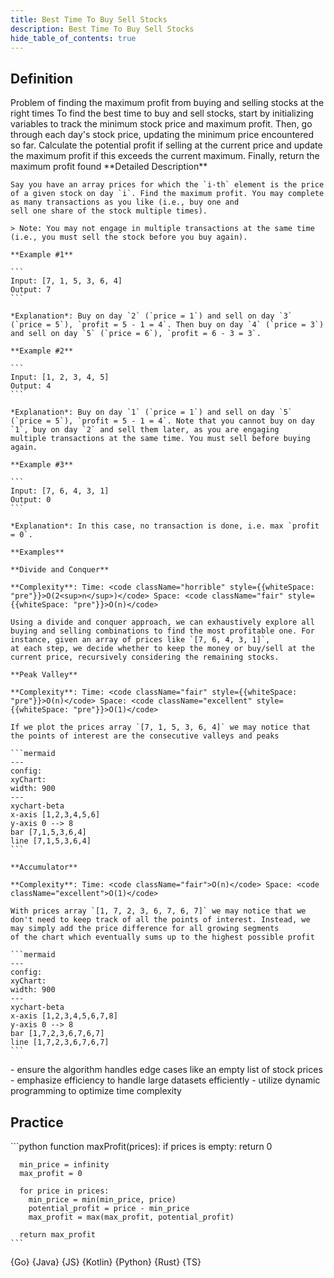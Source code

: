 ```yaml
---
title: Best Time To Buy Sell Stocks
description: Best Time To Buy Sell Stocks
hide_table_of_contents: true
---
```





## Definition

<Tabs>
  <TabItem value="definition" label="Definition">
    Problem of finding the maximum profit from buying and selling stocks at the right times
  </TabItem>
  <TabItem value="how" label="Explanation">
    To find the best time to buy and sell stocks, start by initializing variables to track the minimum stock price and maximum profit. Then, go through each day's stock price, updating the minimum price encountered so far. Calculate the potential profit if selling at the current price and update the maximum profit if this exceeds the current maximum. Finally, return the maximum profit found
  </TabItem>
  <TabItem value="guidance" label="Guidance">
    **Detailed Description**

    Say you have an array prices for which the `i-th` element is the price of a given stock on day `i`. Find the maximum profit. You may complete as many transactions as you like (i.e., buy one and
    sell one share of the stock multiple times).

    > Note: You may not engage in multiple transactions at the same time (i.e., you must sell the stock before you buy again).

    **Example #1**

    ```
    Input: [7, 1, 5, 3, 6, 4]
    Output: 7
    ```

    *Explanation*: Buy on day `2` (`price = 1`) and sell on day `3` (`price = 5`), `profit = 5 - 1 = 4`. Then buy on day `4` (`price = 3`) and sell on day `5` (`price = 6`), `profit = 6 - 3 = 3`.

    **Example #2**

    ```
    Input: [1, 2, 3, 4, 5]
    Output: 4
    ```

    *Explanation*: Buy on day `1` (`price = 1`) and sell on day `5` (`price = 5`), `profit = 5 - 1 = 4`. Note that you cannot buy on day `1`, buy on day `2` and sell them later, as you are engaging
    multiple transactions at the same time. You must sell before buying again.

    **Example #3**

    ```
    Input: [7, 6, 4, 3, 1]
    Output: 0
    ```

    *Explanation*: In this case, no transaction is done, i.e. max `profit = 0`.

    **Examples**

    **Divide and Conquer**

    **Complexity**: Time: <code className="horrible" style={{whiteSpace: "pre"}}>O(2<sup>n</sup>)</code> Space: <code className="fair" style={{whiteSpace: "pre"}}>O(n)</code>

    Using a divide and conquer approach, we can exhaustively explore all buying and selling combinations to find the most profitable one. For instance, given an array of prices like `[7, 6, 4, 3, 1]`,
    at each step, we decide whether to keep the money or buy/sell at the current price, recursively considering the remaining stocks.

    **Peak Valley**

    **Complexity**: Time: <code className="fair" style={{whiteSpace: "pre"}}>O(n)</code> Space: <code className="excellent" style={{whiteSpace: "pre"}}>O(1)</code>

    If we plot the prices array `[7, 1, 5, 3, 6, 4]` we may notice that the points of interest are the consecutive valleys and peaks

    ```mermaid
    ---
    config:
    xyChart:
    width: 900
    ---
    xychart-beta
    x-axis [1,2,3,4,5,6]
    y-axis 0 --> 8
    bar [7,1,5,3,6,4]
    line [7,1,5,3,6,4]
    ```

    **Accumulator**

    **Complexity**: Time: <code className="fair">O(n)</code> Space: <code className="excellent">O(1)</code>

    With prices array `[1, 7, 2, 3, 6, 7, 6, 7]` we may notice that we don't need to keep track of all the points of interest. Instead, we may simply add the price difference for all growing segments
    of the chart which eventually sums up to the highest possible profit

    ```mermaid
    ---
    config:
    xyChart:
    width: 900
    ---
    xychart-beta
    x-axis [1,2,3,4,5,6,7,8]
    y-axis 0 --> 8
    bar [1,7,2,3,6,7,6,7]
    line [1,7,2,3,6,7,6,7]
    ```
  </TabItem>
  <TabItem value="tips" label="Tips">
    - ensure the algorithm handles edge cases like an empty list of stock prices
    - emphasize efficiency to handle large datasets efficiently
    - utilize dynamic programming to optimize time complexity
  </TabItem>
</Tabs>

## Practice

<Tabs>
  <TabItem value="practice" label="Practice">
    ```python
    function maxProfit(prices):
      if prices is empty:
        return 0

      min_price = infinity
      max_profit = 0

      for price in prices:
        min_price = min(min_price, price)
        potential_profit = price - min_price
        max_profit = max(max_profit, potential_profit)

      return max_profit
    ```
  </TabItem>
  <TabItem value="solution" label="Solution">
    <Tabs queryString="code">
      <TabItem
        value="go"
        label=""
        attributes={{ title: "Go Lang", className: "code_lang go m" }}
      >
        <CodeBlock language="go">{Go}</CodeBlock>
      </TabItem>
      <TabItem
        value="java"
        label=""
        attributes={{ title: "Java", className: "code_lang java m" }}
      >
        <CodeBlock language="java">{Java}</CodeBlock>
      </TabItem>
      <TabItem
        value="js"
        label=""
        attributes={{ title: "JavaScript", className: "code_lang js m" }}
      >
        <CodeBlock language="js">{JS}</CodeBlock>
      </TabItem>
      <TabItem
        value="kotlin"
        label=""
        attributes={{ title: "Kotlin", className: "code_lang kotlin m" }}
      >
        <CodeBlock language="kotlin">{Kotlin}</CodeBlock>
      </TabItem>
      <TabItem
        value="python"
        label=""
        attributes={{ title: "Python", className: "code_lang python m" }}
      >
        <CodeBlock language="python">{Python}</CodeBlock>
      </TabItem>
      <TabItem
        value="rust"
        label=""
        attributes={{ title: "Rust", className: "code_lang rust m" }}
      >
        <CodeBlock language="rust">{Rust}</CodeBlock>
      </TabItem>
      <TabItem
        value="ts"
        label=""
        attributes={{ title: "TypeScript", className: "code_lang ts m" }}
      >
        <CodeBlock language="ts">{TS}</CodeBlock>
      </TabItem>
    </Tabs>
  </TabItem>
</Tabs>
